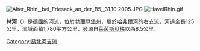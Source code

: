 {{不是|莱茵河}}
[[Image:Alter_Rhin,_bei_Friesack_an_der_B5,_31.10.2005.JPG|right]]
[[Image:HavelRhin.gif|thumb]]

{{Coord|52|44|42|N|12|13|17|E|display=title}}

'''林河'''（{{lang-de|Rhin}}）是[[德國|德國]]的河流，位於[[勃蘭登堡州|勃蘭登堡州]]，屬於[[哈弗爾河|哈弗爾河]]的右支流，河道全長125公里，流域面積1,780平方公里，發源自[[莱茵斯贝格|莱茵斯贝格]]以西8.5公里。

{{Germany-geo-stub}}
[[Category:易北河支流|Category:易北河支流]]